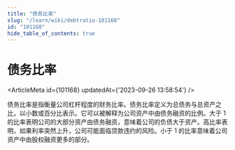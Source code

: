 ```yaml
---
title: "债务比率"
slug: "/learn/wiki/debtratio-101168"
id: "101168"
hide_table_of_contents: true
---
```



# 债务比率

<ArticleMeta id={101168} updatedAt={'2023-09-26 13:58:54'} />
<div className='border-solid border-b border-t-0 my-4 border-[var(--ifm-color-gray-300)]' />

债务比率是指衡量公司杠杆程度的财务比率。债务比率定义为总债务与总资产之比，以小数或百分比表示。它可以被解释为公司资产中由债务融资的比例。大于 1 的比率表明公司的大部分资产由债务融资，意味着公司的负债大于资产。高比率表明，如果利率突然上升，公司可能面临贷款违约的风险。小于 1 的比率意味着公司资产中由股权融资更多的部分。
